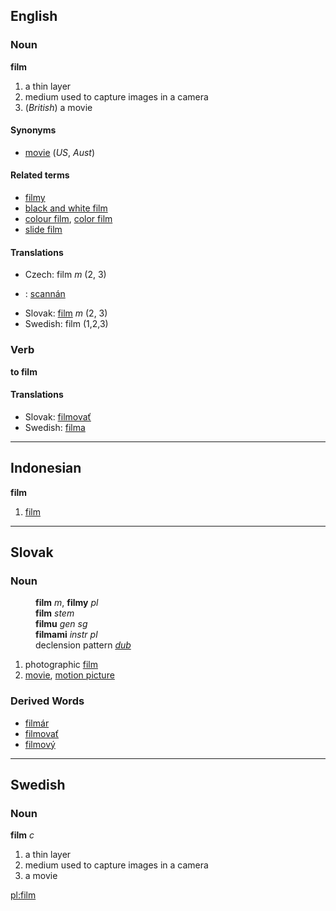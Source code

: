 ==English==
===Noun===
'''film'''

# a thin layer
# medium used to capture images in a camera
# (''British'') a movie

====Synonyms====
*[[movie]] (''US'', ''Aust'')

====Related terms====
*[[filmy]]
*[[black and white film]]
*[[colour film]], [[color film]]
*[[slide film]]

==== Translations ====
*Czech: film ''m'' (2, 3)
*{{ga}}: [[scannán]]
*Slovak: [[film#Slovak|film]] ''m'' (2, 3)
*Swedish: film (1,2,3)

===Verb===
'''to film'''

==== Translations ====
*Slovak: [[filmovať]]
*Swedish: [[filma]]

----

== Indonesian ==
'''film'''

# [[film]]

----
== Slovak ==
=== Noun ===
:'''film''' ''m'', '''filmy''' ''pl''
:'''film''' ''stem''
:'''filmu''' ''gen sg''
:'''filmami''' ''instr pl''
:declension pattern ''[[Slovak declension pattern dub|dub]]''
# photographic [[film#English|film]]
# [[movie]], [[motion picture]]
=== Derived Words ===
* [[filmár]]
* [[filmovať]]
* [[filmový]]
----
==Swedish==
===Noun===
'''film''' ''c''

# a thin layer
# medium used to capture images in a camera
# a movie

[[pl:film]]